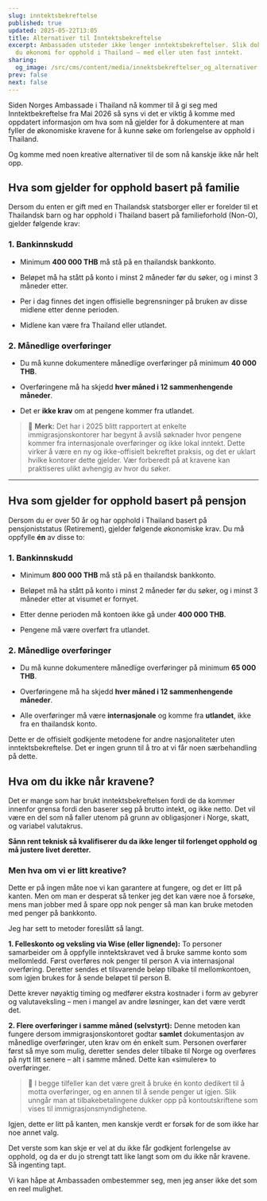 ```yaml
---
slug: inntektsbekreftelse
published: true
updated: 2025-05-22T13:05
title: Alternativer til Inntektsbekreftelse
excerpt: Ambassaden utsteder ikke lenger inntektsbekreftelser. Slik dokumenterer
  du økonomi for opphold i Thailand – med eller uten fast inntekt.
sharing:
  og_image: /src/cms/content/media/innektsbekreftelser_og_alternativer.jpg
prev: false
next: false
---
```

Siden Norges Ambassade i Thailand nå kommer til å gi seg med Inntektbekreftelse fra Mai 2026 så syns vi det er viktig å komme med oppdatert informasjon om hva som nå gjelder for å dokumentere at man fyller de økonomiske kravene for å kunne søke om forlengelse av opphold i Thailand.

Og komme med noen kreative alternativer til de som nå kanskje ikke når helt opp.

## Hva som gjelder for opphold basert på familie

Dersom du enten er gift med en Thailandsk statsborger eller er forelder til et Thailandsk barn og har opphold i Thailand basert på familieforhold (Non-O), gjelder følgende krav:

### 1\. Bankinnskudd

*   Minimum **400 000 THB** må stå på en thailandsk bankkonto.
    
*   Beløpet må ha stått på konto i minst 2 måneder før du søker, og i minst 3 måneder etter.
    
*   Per i dag finnes det ingen offisielle begrensninger på bruken av disse midlene etter denne perioden.
    
*   Midlene kan være fra Thailand eller utlandet.
    

### 2\. Månedlige overføringer

*   Du må kunne dokumentere månedlige overføringer på minimum **40 000 THB**.
    
*   Overføringene må ha skjedd **hver måned i 12 sammenhengende måneder**.
    
*   Det er **ikke krav** om at pengene kommer fra utlandet.
    

> 💬 **Merk:** Det har i 2025 blitt rapportert at enkelte immigrasjonskontorer har begynt å avslå søknader hvor pengene kommer fra internasjonale overføringer og ikke lokal inntekt. Dette virker å være en ny og ikke-offisielt bekreftet praksis, og det er uklart hvilke kontorer dette gjelder. Vær forberedt på at kravene kan praktiseres ulikt avhengig av hvor du søker.

* * *

## Hva som gjelder for opphold basert på pensjon

Dersom du er over 50 år og har opphold i Thailand basert på pensjoniststatus (Retirement), gjelder følgende økonomiske krav. Du må oppfylle **én** av disse to:

### 1\. Bankinnskudd

*   Minimum **800 000 THB** må stå på en thailandsk bankkonto.
    
*   Beløpet må ha stått på konto i minst 2 måneder før du søker, og i minst 3 måneder etter at visumet er fornyet.
    
*   Etter denne perioden må kontoen ikke gå under **400 000 THB**.
    
*   Pengene må være overført fra utlandet.
    

### 2\. Månedlige overføringer

*   Du må kunne dokumentere månedlige overføringer på minimum **65 000 THB**.
    
*   Overføringene må ha skjedd **hver måned i 12 sammenhengende måneder**.
    
*   Alle overføringer må være **internasjonale** og komme fra **utlandet**, ikke fra en thailandsk konto.
    

Dette er de offisielt godkjente metodene for andre nasjonaliteter uten inntektsbekreftelse. Det er ingen grunn til å tro at vi får noen særbehandling på dette.

## Hva om du ikke når kravene?

Det er mange som har brukt inntektsbekreftelsen fordi de da kommer innenfor grensa fordi den baserer seg på brutto intekt, og ikke netto. Det vil være en del som nå faller utenom på grunn av obligasjoner i Norge, skatt, og variabel valutakrus.

**Sånn rent teknisk så kvalifiserer du da ikke lenger til forlenget opphold og må justere livet deretter.**

### Men hva om vi er litt kreative?

Dette er på ingen måte noe vi kan garantere at fungere, og det er litt på kanten. Men om man er desperat så tenker jeg det kan være noe å forsøke, mens man jobber med å spare opp nok penger så man kan bruke metoden med penger på bankkonto.

Jeg har sett to metoder foreslått så langt.

**1\. Felleskonto og veksling via Wise (eller lignende):** To personer samarbeider om å oppfylle inntektskravet ved å bruke samme konto som mellomledd. Først overføres nok penger til person A via internasjonal overføring. Deretter sendes et tilsvarende beløp tilbake til mellomkontoen, som igjen brukes for å sende beløpet til person B.

Dette krever nøyaktig timing og medfører ekstra kostnader i form av gebyrer og valutaveksling – men i mangel av andre løsninger, kan det være verdt det.

**2\. Flere overføringer i samme måned (selvstyrt):** Denne metoden kan fungere dersom immigrasjonskontoret godtar **samlet** dokumentasjon av månedlige overføringer, uten krav om én enkelt sum. Personen overfører først så mye som mulig, deretter sendes deler tilbake til Norge og overføres på nytt litt senere – alt i samme måned. Dette kan «simulere» to overføringer.

> 🔁 I begge tilfeller kan det være greit å bruke én konto dedikert til å motta overføringer, og en annen til å sende penger ut igjen. Slik unngår man at tilbakebetalingene dukker opp på kontoutskriftene som vises til immigrasjonsmyndighetene.

Igjen, dette er litt på kanten, men kanskje verdt er forsøk for de som ikke har noe annet valg.

Det verste som kan skje er vel at du ikke får godkjent forlengelse av opphold, og da er du jo strengt tatt like langt som om du ikke når kravene. Så ingenting tapt.

Vi kan håpe at Ambassaden ombestemmer seg, men jeg anser ikke det som en reel mulighet.